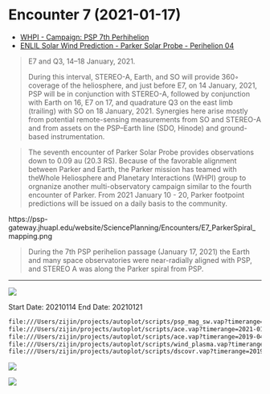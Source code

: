 # Encounter 7 (2021-01-17)

-   [WHPI - Campaign: PSP 7th Perhihelion](https://whpi.hao.ucar.edu/whpi_campaign-psp7p.php)
-   [ENLIL Solar Wind Prediction - Parker Solar Probe - Perihelion 04](http://helioweather.net/missions/psp/per04/)

> E7 and Q3, 14–18 January, 2021.
>
> During this interval, STEREO-A, Earth, and SO will provide 360◦ coverage of the heliosphere, and just before E7, on 14 January, 2021, PSP will be in conjunction with STEREO-A, followed by conjunction with Earth on 16, E7 on 17, and quadrature Q3 on the east limb (trailing) with SO on 18 January, 2021. Synergies here arise mostly from potential remote-sensing measurements from SO and STEREO-A and from assets on the PSP–Earth line (SDO, Hinode) and ground-based instrumentation.

> The seventh encounter of Parker Solar Probe provides observations down to 0.09 au (20.3 RS). Because of the favorable alignment between Parker and Earth, the Parker mission has teamed with theWhole Heliosphere and Planetary Interactions (WHPI) group to orgnanize another multi-observatory campaign similar to the fourth encounter of Parker. From 2021 January 10 - 20, Parker footpoint predictions will be issued on a daily basis to the community.

https://psp-gateway.jhuapl.edu/website/SciencePlanning/Encounters/E7_ParkerSpiral_mapping.png

> During the 7th PSP perihelion passage (January 17, 2021) the Earth and many space observatories were near-radially aligned with PSP, and STEREO A was along the Parker spiral from PSP.

------------------------------------------------------------------------

![](images/paste-6.png)

Start Date: 20210114 End Date: 20210121

``` txt
file:///Users/zijin/projects/autoplot/scripts/psp_mag_sw.vap?timerange=2021-01-14+through+2021-01-21
file:///Users/zijin/projects/autoplot/scripts/ace.vap?timerange=2021-01-15+through+2021-01-22
file:///Users/zijin/projects/autoplot/scripts/ace.vap?timerange=2019-04-11+through+2019-04-14
file:///Users/zijin/projects/autoplot/scripts/wind_plasma.vap?timerange=2019-04-08+through+2019-04-10
file:///Users/zijin/projects/autoplot/scripts/dscovr.vap?timerange=2019-04-08+through+2019-04-10
```

![](images/paste-7.png)

![](images/paste-9.png)